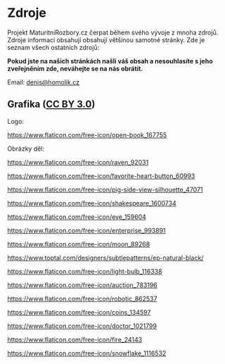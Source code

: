 # Zdroje

Projekt MaturitniRozbory.cz čerpat během svého vývoje z mnoha zdrojů. Zdroje informací
obsahují obsahují většinou samotné stránky. Zde je seznam všech ostatních zdrojů:

**Pokud jste na našich stránkách našli váš obsah a nesouhlasíte s jeho zveřejněním zde, neváhejte se na nás obrátit.**

Email: denis@homolik.cz

## Grafika ([CC BY 3.0](http://creativecommons.org/licenses/by/3.0/))

Logo:

https://www.flaticon.com/free-icon/open-book_167755

Obrázky děl:

https://www.flaticon.com/free-icon/raven_92031

https://www.flaticon.com/free-icon/favorite-heart-button_60993

https://www.flaticon.com/free-icon/pig-side-view-silhouette_47071

https://www.flaticon.com/free-icon/shakespeare_1600734

https://www.flaticon.com/free-icon/eye_159604

https://www.flaticon.com/free-icon/enterprise_993891

https://www.flaticon.com/free-icon/moon_89268

https://www.toptal.com/designers/subtlepatterns/ep-natural-black/

https://www.flaticon.com/free-icon/light-bulb_116338

https://www.flaticon.com/free-icon/auction_783196

https://www.flaticon.com/free-icon/robotic_862537

https://www.flaticon.com/free-icon/coins_134597

https://www.flaticon.com/free-icon/doctor_1021799

https://www.flaticon.com/free-icon/fire_24143

https://www.flaticon.com/free-icon/snowflake_1116532